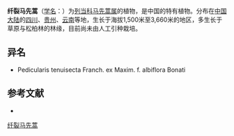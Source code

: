 {{Expand|time=2013-02-14T08:01:35+00:00 }}
{{Speciesbox
| name = 纤裂马先蒿
| status = 
| status_system = 
| image =
| genus = Pedicularis
| species = tenuisecta
| authority = Franch. ex Maxim.
}}

'''纤裂马先蒿'''（[[学名|学名]]：{{lang|la|''Pedicularis tenuisecta''}}）为[[列当科|列当科]][[马先蒿属|马先蒿属]]的植物，是中国的特有植物。分布在[[中国大陆|中国大陆]]的[[四川|四川]]、[[贵州|贵州]]、[[云南|云南]]等地，生长于海拔1,500米至3,660米的地区，多生长于草原与松柏林的林缘，目前尚未由人工引种栽培。

== 异名 ==
* Pedicularis tenuisecta Franch. ex Maxim. f. albiflora Bonati

== 参考文献 ==
<div class="references-small">
* {{cite web| url =http://www.bioinfo.cn/db05/KmzwSpecies.php?action=view&id=21496| title =纤裂马先蒿| work =《中国高等植物数据库全库》| publisher =中国科学院微生物研究所| author =昆明植物研究所| accessdate =2009-02-25| deadurl =yes| archiveurl =https://web.archive.org/web/20160305041112/http://www.bioinfo.cn/db05/KmzwSpecies.php?action=view&id=21496| archivedate =2016-03-05}}
</div>
{{Taxonbar|from=Q15231214}}

[[Category:马先蒿属|纤裂马先蒿]]


{{植物小作品}}